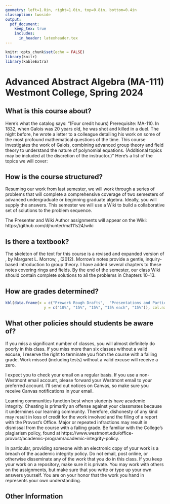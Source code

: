 ```yaml
---
geometry: left=1.0in, right=1.0in, top=0.8in, bottom=0.4in
classoption: twoside
output: 
  pdf_document:
    keep_tex: true
    includes:
      in_header: latexheader.tex
---
```


```r
knitr::opts_chunk$set(echo = FALSE)
library(knitr)
library(kableExtra)
```

# Advanced Abstract Algebra (MA-111) Westmont College, Spring 2024

## What is this course about?

Here's what the catalog says: "(Four credit hours) Prerequisite: MA-110. In 1832, when \text{\'{E}variste} Galois was 20 years old, he was shot and killed in a duel. The night before, he wrote a letter to a colleague detailing his work on some of the most profound mathematical questions of the time. This course investigates the work of Galois, combining advanced group theory and field theory to understand the nature of polynomial equations. (Additional topics may be included at the discretion of the instructor.)" Here's a list of the topics we will cover:
  \begin{itemize}[itemsep=0pt, parsep=1pt, partopsep=-5pt]
      \item \textbf{Advanced Group Theory:}  Symmetry, group actions, Sylow theory.
      \item \textbf{Field Theory:} Fields and extensions, algebraic extensions.
      \item \textbf{Galois Theory:} Isomorphisms of fields, splitting fields, separability and perfect fields, the Galois group, the fixed field, the Fundamental Theorem, solvability by radicals.
     \item \textbf{Groups in Topology:} (time permitting)
  \end{itemize}


## How is the course structured?

Resuming our work from last semester, we will work through a series of problems that will complete a comprehensive coverage of two semesters of advanced undergraduate or beginning graduate algebra. Ideally, you will supply the answers. This semester we will use a Wiki to build a collaborative set of solutions to the problem sequence.

\begin{description}
\item[Prework:] On most days, there will be a written assignment due the night before class. My expectation is that these prework assignments will be hand written, and the solutions need not be perfect. Use a scanner app (e.g., Genius Scan, Adobe Scan) to make a PDF of your prework and submit it on Canvas. If your prework spans multiple pages, please combine all pages into a single PDF file. In general, you will receive full credit for less-than-perfect prework assignments, as long as you make some progress on each problem.  Making progress can include writing down the first and last lines of the proof, and formulating some questions about what you didn't understand. I won't be making significant corrections to the prework.
\item[Assigned Presenters:] Each student will be assigned to be the   \textbf{presenter} for a given problem each day. Try to have a mostly complete and correct solution ready for the problem that you are presenting. If you need help, stop by student hours. Most of our class time will be spent presenting and discussing these solutions.
\item[Assigned Wiki Authors:]  For each problem that is presented, another student (distinct from the presenter) will be assigned to write up a final draft of the solution of the class Wiki.
\end{description}

The Presenter and Wiki Author assignments will appear on the Wiki: https://github.com/djhunter/ma111s24/wiki

## Is there a textbook?

The skeleton of the text for this course is a revised and expanded version of \textit{Introductory Abstract Algebra}, by Margaret L. Morrow, \textit{Journal of Inquiry Based Learning in Mathematics} \textbf{26}, (2012). Morrow's notes provide a gentle, inquiry-based introduction to group theory. I have added several chapters to these notes covering rings and fields. By the end of the semester, our class Wiki should contain complete solutions to all the problems in Chapters 10--13.

## How are grades determined?

```r
kbl(data.frame(x = c("Prework Rough Drafts",  "Presentations and Participation", "Wiki Writeups", "Exams (3)", "Final Exam"),
                 y = c("10%", "15%", "15%", "15% each", "15%")), col.names = NULL, booktabs = TRUE)
```

## What other policies should students be aware of?

If you miss a significant number of classes, you will almost definitely do poorly in this class.  If you miss more than six classes without a valid excuse, I reserve the right to terminate you from the course with a failing grade.  Work missed (including tests) without a valid excuse will receive a zero.

I expect you to check your email on a regular basis.  If you use a non-Westmont email account, please forward your Westmont email to your preferred account. I'll send out notices on Canvas, so make sure you receive Canvas notifications in your email.

Learning communities function best when students have academic integrity.  Cheating is primarily an offense against your classmates because it undermines our learning community.  Therefore, dishonesty of any kind may result in loss of credit for the work involved and the filing of a report with the Provost's Office. Major or repeated infractions may result in dismissal from the course with a failing grade. Be familiar with the College's plagiarism policy, found at https://www.westmont.edu/office-provost/academic-program/academic-integrity-policy.

In particular, providing someone with an electronic copy of your work is a breach of the academic integrity policy. Do not email, post online, or otherwise disseminate any of the work that you do in this class. If you keep your work on a repository, make sure it is private. You may work with others on the assignments, but make sure that you write or type up your own answers yourself. You are on your honor that the work you hand in represents your own understanding.

## Other Information

\begin{description} 

\item[Professor:] David J. Hunter, Ph.D.
  (\verb!dhunter@westmont.edu!). Student hours are on Tuesdays from 1:00--3:20pm and Thursdays from 2:00--4:40pm in Winter Hall 303.

\item[Accommodations for Students with Disabilities:] Students who choose to disclose a disability, diagnosis, or injury are encouraged to contact the Office of Disability Services (ODS) as early as possible in the semester to discuss potential accommodations for this course. Formal accommodations will only be granted for students whose diagnoses have been verified by the ODS. Accommodations are designed to minimize the impact of a diagnosis and to ensure equal access to programs for all students who have a diagnosed condition that impacts their participation in college activities. Please contact \href{mailto:ods@westmont.edu}{\tt ods@westmont.edu} or visit the website for more information: \url{https://www.westmont.edu/disability-services-welcome}. Seth Miller, Director of ODS and the ODS team are located upstairs in Voskuyl Library 310, 311A. 

\item[Program and Institutional Learning Outcomes:] The
         mathematics department at Westmont College has formulated the
         following learning outcomes for all of its classes. (PLO's)
\begin{enumerate}[noitemsep]
\item Core Knowledge: Students will demonstrate knowledge of the
                  main concepts, skills, and facts of the discipline of
                  mathematics.
\item Communication: Students will be able to communicate mathematical ideas
     following the standard conventions of writing or speaking in the
     discipline.
\item Creativity: Students will demonstrate the ability to formulate and make
     progress toward solving non-routine problems.
\item Christian Connection: Students will incorporate their mathematical skills
     and knowledge into their thinking about their vocations as followers of
     Christ.
         \end{enumerate}
         In addition, the faculty of Westmont College have established common
         learning outcomes for all courses at the institution
         (ILO's). These outcomes are summarized as follows:
(1) Christian Understanding, Practices, and Affections,
(2) Global Awareness and Diversity,
(3) Critical Thinking,
(4) Quantitative Literacy,
(5) Written Communication,
(6) Oral Communication, and
(7) Information Literacy.

\item[Course Learning Outcomes:] The above outcomes are reflected in the
     particular learning outcomes for this course.
     After taking this course, you should be able
     to:
    \begin{itemize}
        \item Demonstrate understanding of modern abstract algebra.
             (PLO 1, ILOs 3,4)
        \item Write mathematical arguments according to the
             standards of the discipline. (PLO 2,
              ILOs 3,5)
        \item Construct solutions to novel problems,
               demonstrating perseverance in the face of open-ended or
               partially-defined contexts. (PLO 3, ILO 3)
        \item Consider the theological implications of the subject matter. (PLO 4, ILO 1)
    \end{itemize}
These outcomes will be assessed by written prework assignments, typeset final drafts, and written exams, as described above.

\end{description}
